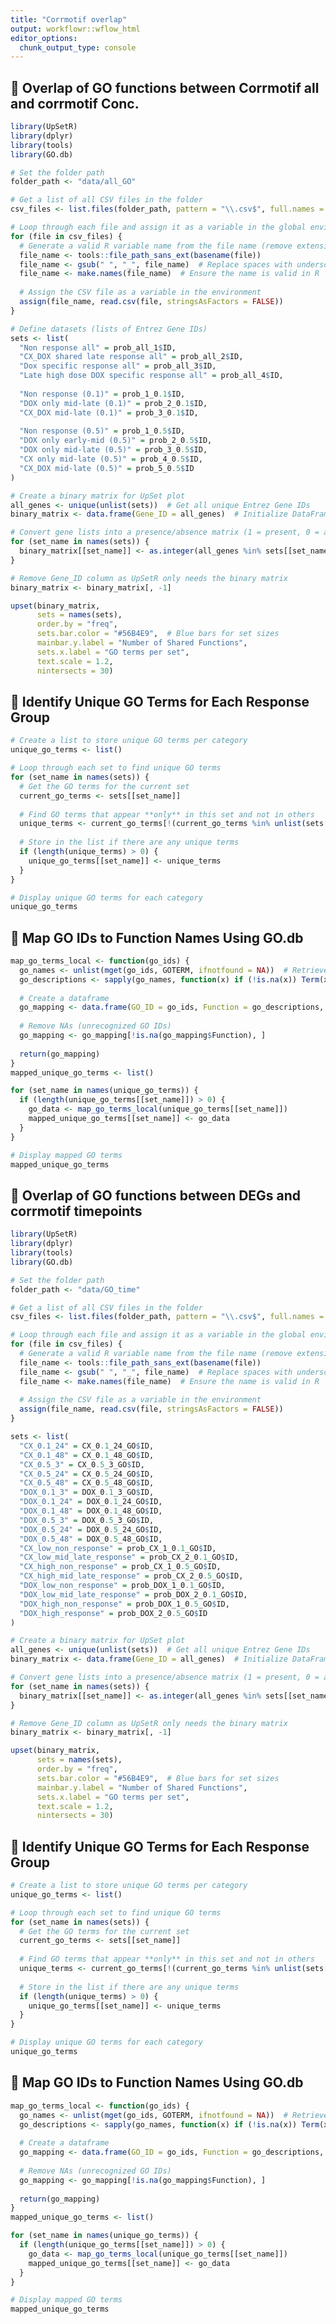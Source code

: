 ```yaml
---
title: "Corrmotif overlap"
output: workflowr::wflow_html
editor_options:
  chunk_output_type: console
---
```

## **📌 Overlap of GO functions between Corrmotif all and corrmotif Conc.**
```r

library(UpSetR)
library(dplyr)
library(tools)
library(GO.db)

# Set the folder path
folder_path <- "data/all_GO"

# Get a list of all CSV files in the folder
csv_files <- list.files(folder_path, pattern = "\\.csv$", full.names = TRUE)

# Loop through each file and assign it as a variable in the global environment
for (file in csv_files) {
  # Generate a valid R variable name from the file name (remove extension and replace spaces)
  file_name <- tools::file_path_sans_ext(basename(file))
  file_name <- gsub(" ", "_", file_name)  # Replace spaces with underscores
  file_name <- make.names(file_name)  # Ensure the name is valid in R
  
  # Assign the CSV file as a variable in the environment
  assign(file_name, read.csv(file, stringsAsFactors = FALSE))
}

# Define datasets (lists of Entrez Gene IDs)
sets <- list(
  "Non response all" = prob_all_1$ID,
  "CX_DOX shared late response all" = prob_all_2$ID,
  "Dox specific response all" = prob_all_3$ID,
  "Late high dose DOX specific response all" = prob_all_4$ID,
  
  "Non response (0.1)" = prob_1_0.1$ID,
  "DOX only mid-late (0.1)" = prob_2_0.1$ID,
  "CX_DOX mid-late (0.1)" = prob_3_0.1$ID,
  
  "Non response (0.5)" = prob_1_0.5$ID,
  "DOX only early-mid (0.5)" = prob_2_0.5$ID,
  "DOX only mid-late (0.5)" = prob_3_0.5$ID,
  "CX only mid-late (0.5)" = prob_4_0.5$ID,
  "CX_DOX mid-late (0.5)" = prob_5_0.5$ID
)

# Create a binary matrix for UpSet plot
all_genes <- unique(unlist(sets))  # Get all unique Entrez Gene IDs
binary_matrix <- data.frame(Gene_ID = all_genes)  # Initialize DataFrame

# Convert gene lists into a presence/absence matrix (1 = present, 0 = absent)
for (set_name in names(sets)) {
  binary_matrix[[set_name]] <- as.integer(all_genes %in% sets[[set_name]])
}

# Remove Gene_ID column as UpSetR only needs the binary matrix
binary_matrix <- binary_matrix[, -1]

upset(binary_matrix,
      sets = names(sets),
      order.by = "freq",
      sets.bar.color = "#56B4E9",  # Blue bars for set sizes
      mainbar.y.label = "Number of Shared Functions",
      sets.x.label = "GO terms per set",
      text.scale = 1.2,
      nintersects = 30)
```

## **📌 Identify Unique GO Terms for Each Response Group**
```r
# Create a list to store unique GO terms per category
unique_go_terms <- list()

# Loop through each set to find unique GO terms
for (set_name in names(sets)) {
  # Get the GO terms for the current set
  current_go_terms <- sets[[set_name]]
  
  # Find GO terms that appear **only** in this set and not in others
  unique_terms <- current_go_terms[!(current_go_terms %in% unlist(sets[names(sets) != set_name]))]
  
  # Store in the list if there are any unique terms
  if (length(unique_terms) > 0) {
    unique_go_terms[[set_name]] <- unique_terms
  }
}

# Display unique GO terms for each category
unique_go_terms
```

## **📌 Map GO IDs to Function Names Using GO.db**
```r
map_go_terms_local <- function(go_ids) {
  go_names <- unlist(mget(go_ids, GOTERM, ifnotfound = NA))  # Retrieve function names
  go_descriptions <- sapply(go_names, function(x) if (!is.na(x)) Term(x) else NA)
  
  # Create a dataframe
  go_mapping <- data.frame(GO_ID = go_ids, Function = go_descriptions, stringsAsFactors = FALSE)
  
  # Remove NAs (unrecognized GO IDs)
  go_mapping <- go_mapping[!is.na(go_mapping$Function), ]
  
  return(go_mapping)
}
mapped_unique_go_terms <- list()

for (set_name in names(unique_go_terms)) {
  if (length(unique_go_terms[[set_name]]) > 0) {
    go_data <- map_go_terms_local(unique_go_terms[[set_name]])
    mapped_unique_go_terms[[set_name]] <- go_data
  }
}

# Display mapped GO terms
mapped_unique_go_terms
```

## **📌 Overlap of GO functions between DEGs and corrmotif timepoints**
```r

library(UpSetR)
library(dplyr)
library(tools)
library(GO.db)

# Set the folder path
folder_path <- "data/GO_time"

# Get a list of all CSV files in the folder
csv_files <- list.files(folder_path, pattern = "\\.csv$", full.names = TRUE)

# Loop through each file and assign it as a variable in the global environment
for (file in csv_files) {
  # Generate a valid R variable name from the file name (remove extension and replace spaces)
  file_name <- tools::file_path_sans_ext(basename(file))
  file_name <- gsub(" ", "_", file_name)  # Replace spaces with underscores
  file_name <- make.names(file_name)  # Ensure the name is valid in R
  
  # Assign the CSV file as a variable in the environment
  assign(file_name, read.csv(file, stringsAsFactors = FALSE))
}

sets <- list(
  "CX_0.1_24" = CX_0.1_24_GO$ID,
  "CX_0.1_48" = CX_0.1_48_GO$ID,
  "CX_0.5_3" = CX_0.5_3_GO$ID,
  "CX_0.5_24" = CX_0.5_24_GO$ID,
  "CX_0.5_48" = CX_0.5_48_GO$ID,
  "DOX_0.1_3" = DOX_0.1_3_GO$ID,
  "DOX_0.1_24" = DOX_0.1_24_GO$ID,
  "DOX_0.1_48" = DOX_0.1_48_GO$ID,
  "DOX_0.5_3" = DOX_0.5_3_GO$ID,
  "DOX_0.5_24" = DOX_0.5_24_GO$ID,
  "DOX_0.5_48" = DOX_0.5_48_GO$ID,
  "CX_low_non_response" = prob_CX_1_0.1_GO$ID,
  "CX_low_mid_late_response" = prob_CX_2_0.1_GO$ID,
  "CX_high_non_response" = prob_CX_1_0.5_GO$ID,
  "CX_high_mid_late_response" = prob_CX_2_0.5_GO$ID,
  "DOX_low_non_response" = prob_DOX_1_0.1_GO$ID,
  "DOX_low_mid_late_response" = prob_DOX_2_0.1_GO$ID,
  "DOX_high_non_response" = prob_DOX_1_0.5_GO$ID,
  "DOX_high_response" = prob_DOX_2_0.5_GO$ID
)

# Create a binary matrix for UpSet plot
all_genes <- unique(unlist(sets))  # Get all unique Entrez Gene IDs
binary_matrix <- data.frame(Gene_ID = all_genes)  # Initialize DataFrame

# Convert gene lists into a presence/absence matrix (1 = present, 0 = absent)
for (set_name in names(sets)) {
  binary_matrix[[set_name]] <- as.integer(all_genes %in% sets[[set_name]])
}

# Remove Gene_ID column as UpSetR only needs the binary matrix
binary_matrix <- binary_matrix[, -1]

upset(binary_matrix,
      sets = names(sets),
      order.by = "freq",
      sets.bar.color = "#56B4E9",  # Blue bars for set sizes
      mainbar.y.label = "Number of Shared Functions",
      sets.x.label = "GO terms per set",
      text.scale = 1.2,
      nintersects = 30)
```

## **📌 Identify Unique GO Terms for Each Response Group**
```r
# Create a list to store unique GO terms per category
unique_go_terms <- list()

# Loop through each set to find unique GO terms
for (set_name in names(sets)) {
  # Get the GO terms for the current set
  current_go_terms <- sets[[set_name]]
  
  # Find GO terms that appear **only** in this set and not in others
  unique_terms <- current_go_terms[!(current_go_terms %in% unlist(sets[names(sets) != set_name]))]
  
  # Store in the list if there are any unique terms
  if (length(unique_terms) > 0) {
    unique_go_terms[[set_name]] <- unique_terms
  }
}

# Display unique GO terms for each category
unique_go_terms
```

## **📌 Map GO IDs to Function Names Using GO.db**
```r
map_go_terms_local <- function(go_ids) {
  go_names <- unlist(mget(go_ids, GOTERM, ifnotfound = NA))  # Retrieve function names
  go_descriptions <- sapply(go_names, function(x) if (!is.na(x)) Term(x) else NA)
  
  # Create a dataframe
  go_mapping <- data.frame(GO_ID = go_ids, Function = go_descriptions, stringsAsFactors = FALSE)
  
  # Remove NAs (unrecognized GO IDs)
  go_mapping <- go_mapping[!is.na(go_mapping$Function), ]
  
  return(go_mapping)
}
mapped_unique_go_terms <- list()

for (set_name in names(unique_go_terms)) {
  if (length(unique_go_terms[[set_name]]) > 0) {
    go_data <- map_go_terms_local(unique_go_terms[[set_name]])
    mapped_unique_go_terms[[set_name]] <- go_data
  }
}

# Display mapped GO terms
mapped_unique_go_terms
```
